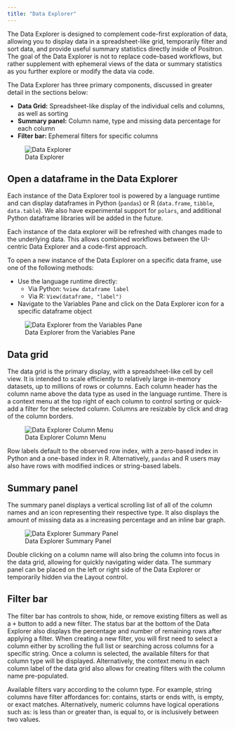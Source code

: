 ```yaml
---
title: "Data Explorer"
---
```


The Data Explorer is designed to complement code-first exploration of data, allowing you to display data in a spreadsheet-like grid, temporarily filter and sort data, and provide useful summary statistics directly inside of Positron. The goal of the Data Explorer is not to replace code-based workflows, but rather supplement with ephemeral views of the data or summary statistics as you further explore or modify the data via code.

The Data Explorer has three primary components, discussed in greater detail in the sections below:  

* **Data Grid:** Spreadsheet-like display of the individual cells and columns, as well as sorting  
* **Summary panel:** Column name, type and missing data percentage for each column  
* **Filter bar:** Ephemeral filters for specific columns 

![Data Explorer](images/data-explorer-flights.png)


## Open a dataframe in the Data Explorer

Each instance of the Data Explorer tool is powered by a language runtime and can display dataframes in Python (`pandas`) or R (`data.frame`, `tibble`, `data.table`). We also have experimental support for `polars`, and additional Python dataframe libraries will be added in the future.  

Each instance of the data explorer will be refreshed with changes made to the underlying data. This allows combined workflows between the UI-centric Data Explorer and a code-first approach.

To open a new instance of the Data Explorer on a specific data frame, use one of the following methods:  

* Use the language runtime directly:  
    * Via Python: `%view dataframe label` 
    * Via R: `View(dataframe, "label")`
* Navigate to the Variables Pane and click on the Data Explorer icon for a specific dataframe object  

![Data Explorer from the Variables Pane](images/data-explorer-variables.png)


## Data grid

The data grid is the primary display, with a spreadsheet-like cell by cell view. It is intended to scale efficiently to relatively large in-memory datasets, up to millions of rows or columns. Each column header has the column name above the data type as used in the language runtime. There is a context menu at the top right of each column to control sorting or quick-add a filter for the selected column. Columns are resizable by click and drag of the column borders. 

![Data Explorer Column Menu](images/data-explorer-column-menu.png)

Row labels default to the observed row index, with a zero-based index in Python and a one-based index in R. Alternatively, `pandas` and R users may also have rows with modified indices or string-based labels. 

## Summary panel

The summary panel displays a vertical scrolling list of all of the column names and an icon representing their respective type. It also displays the amount of missing data as a increasing percentage and an inline bar graph. 

![Data Explorer Summary Panel](images/data-explorer-summary-panel.png)

Double clicking on a column name will also bring the column into focus in the data grid, allowing for quickly navigating wider data. The summary panel can be placed on the left or right side of the Data Explorer or temporarily hidden via the Layout control.

## Filter bar

The filter bar has controls to show, hide, or remove existing filters as well as a <kbd>+</kbd> button to add a new filter. The status bar at the bottom of the Data Explorer also displays the percentage and number of remaining rows after applying a filter. When creating a new filter, you will first need to select a column either by scrolling the full list or searching across columns for a specific string. Once a column is selected, the available filters for that column type will be displayed. Alternatively, the context menu in each column label of the data grid also allows for creating filters with the column name pre-populated.

Available filters vary according to the column type. For example, string columns have filter affordances for: contains, starts or ends with, is empty, or exact matches. Alternatively, numeric columns have logical operations such as: is less than or greater than, is equal to, or is inclusively between two values. 